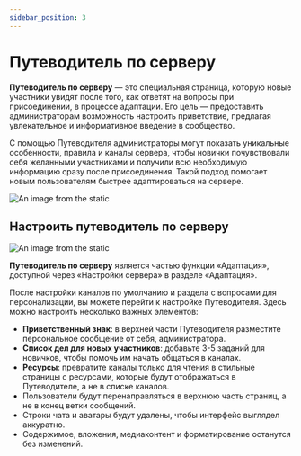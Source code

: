 ```yaml
---
sidebar_position: 3
---
```


# Путеводитель по серверу

**Путеводитель по серверу** — это специальная страница, которую новые участники увидят после того, как ответят на вопросы при присоединении, в процессе адаптации.
Его цель — предоставить администраторам возможность настроить приветствие, предлагая увлекательное и информативное введение в сообщество.

С помощью Путеводителя администраторы могут показать уникальные особенности,
правила и каналы сервера, чтобы новички почувствовали себя желанными участниками и получили всю необходимую информацию сразу после присоединения.
Такой подход помогает новым пользователям быстрее адаптироваться на сервере.

![An image from the static](/img/serv-guide-example.jpg)

## Настроить путеводитель по серверу

![An image from the static](/img/serv-guide.jpg)

**Путеводитель по серверу** является частью функции «Адаптация», доступной через «Настройки сервера» в разделе «Адаптация».

После настройки каналов по умолчанию и раздела с вопросами для персонализации, вы можете перейти к настройке Путеводителя. Здесь можно настроить несколько важных элементов:

- **Приветственный знак**: в верхней части Путеводителя разместите персональное сообщение от себя, администратора.
- **Список дел для новых участников**: добавьте 3-5 заданий для новичков, чтобы помочь им начать общаться в каналах.
- **Ресурсы**: превратите каналы только для чтения в стильные страницы с ресурсами, которые будут отображаться в Путеводителе, а не в списке каналов.
- Пользователи будут перенаправляться в верхнюю часть страниц, а не в конец ветки сообщений.
- Строки чата и аватары будут удалены, чтобы интерфейс выглядел аккуратно.
- Содержимое, вложения, медиаконтент и форматирование останутся без изменений.